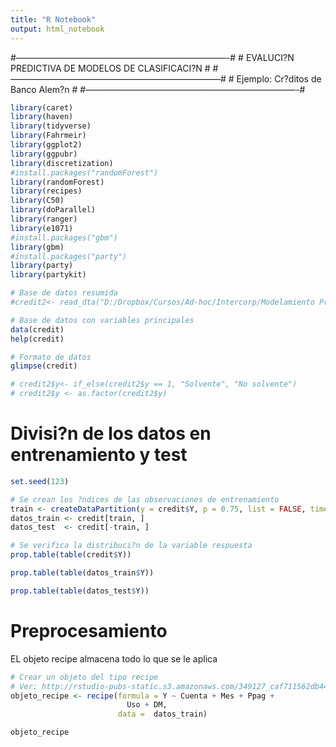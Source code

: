 ```yaml
---
title: "R Notebook"
output: html_notebook
---
```


#-------------------------------------------------------------------------#
# EVALUCI?N PREDICTIVA DE MODELOS DE CLASIFICACI?N                        #
# ------------------------------------------------------------------------#
# Ejemplo: Cr?ditos de  Banco Alem?n                                      #
#-------------------------------------------------------------------------#


```r
library(caret)
library(haven)
library(tidyverse)
library(Fahrmeir)
library(ggplot2)
library(ggpubr)
library(discretization)
#install.packages("randomForest")
library(randomForest)
library(recipes)
library(C50)
library(doParallel)
library(ranger)
library(e1071)
#install.packages("gbm")
library(gbm)
#install.packages("party")
library(party)
library(partykit)
```

```r
# Base de datos resumida
#credit2<- read_dta("D:/Dropbox/Cursos/Ad-hoc/Intercorp/Modelamiento Predictivo/Compartido/Datos/credit.dta")

# Base de datos con variables principales
data(credit)
help(credit)

# Formato de datos
glimpse(credit)

# credit2$y<- if_else(credit2$y == 1, "Solvente", "No solvente")
# credit2$y <- as.factor(credit2$y)

```

#################################################
# Divisi?n de los datos en entrenamiento y test #
#################################################

```r

set.seed(123)

# Se crean los ?ndices de las observaciones de entrenamiento
train <- createDataPartition(y = credit$Y, p = 0.75, list = FALSE, times = 1)
datos_train <- credit[train, ]
datos_test  <- credit[-train, ]

```

```r
# Se verifica la distribuci?n de la variable respuesta
prop.table(table(credit$Y))
```
```r
prop.table(table(datos_train$Y))
```
```r
prop.table(table(datos_test$Y))

```
#################################################
# Preprocesamiento                              #
#################################################

EL objeto recipe almacena todo lo que se le aplica

```r
# Crear un objeto del tipo recipe
# Ver: http://rstudio-pubs-static.s3.amazonaws.com/349127_caf711562db44e10a65c1fe0ec74e00c.html
objeto_recipe <- recipe(formula = Y ~ Cuenta + Mes + Ppag +
                          Uso + DM,
                        data =  datos_train)

objeto_recipe

```

